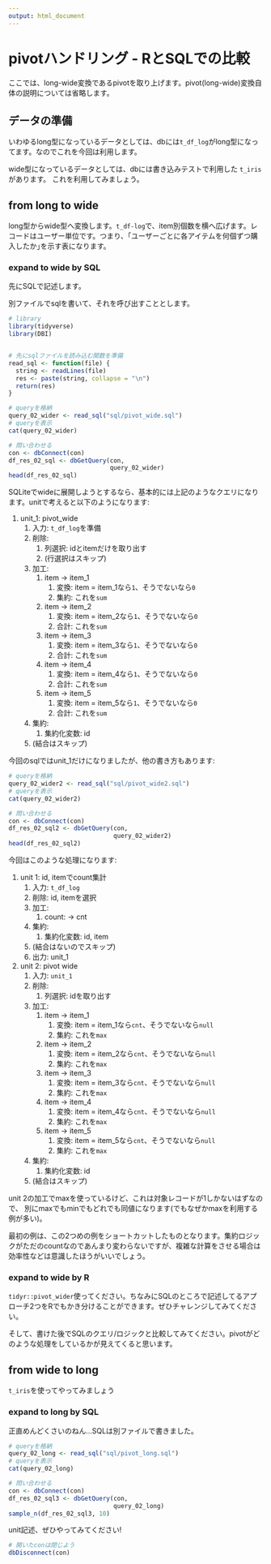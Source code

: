 ```yaml
---
output: html_document
---
```



# pivotハンドリング - RとSQLでの比較

ここでは、long-wide変換であるpivotを取り上げます。pivot(long-wide)変換自体の説明については省略します。

## データの準備

いわゆるlong型になっているデータとしては、dbには`t_df_log`がlong型になってます。なのでこれを今回は利用します。

wide型になっているデータとしては、dbには書き込みテストで利用した `t_iris`があります。
これを利用してみましょう。

## from long to wide

long型からwide型へ変換します。`t_df-log`で、item別個数を横へ広げます。レコードはユーザー単位です。つまり、｢ユーザーごとに各アイテムを何個ずつ購入したか｣を示す表になります。

### expand to wide by SQL

先にSQLで記述します。

別ファイルでsqlを書いて、それを呼び出すこととします。


```r
# library
library(tidyverse)
library(DBI)


# 先にsqlファイルを読み込む関数を準備
read_sql <- function(file) {
  string <- readLines(file)
  res <- paste(string, collapse = "\n")
  return(res)
}

# queryを格納
query_02_wider <- read_sql("sql/pivot_wide.sql")
# queryを表示
cat(query_02_wider)

# 問い合わせる
con <- dbConnect(con)
df_res_02_sql <- dbGetQuery(con,
                            query_02_wider)
head(df_res_02_sql)

```

SQLiteでwideに展開しようとするなら、基本的には上記のようなクエリになります。unitで考えると以下のようになります:

1. unit_1: pivot_wide
    1. 入力: `t_df_log`を準備
    1. 削除: 
        1. 列選択: idとitemだけを取り出す
        1. (行選択はスキップ)
    1. 加工: 
        1. item -> item_1
            1. 変換: item = item_1なら`1`、そうでないなら`0`
            1. 集約: これを`sum` 
        1. item -> item_2
            1. 変換: item = item_2なら`1`、そうでないなら`0`
            1. 合計: これを`sum`
        1. item -> item_3
            1. 変換: item = item_3なら`1`、そうでないなら`0`
            1. 合計: これを`sum` 
        1. item -> item_4
            1. 変換: item = item_4なら`1`、そうでないなら`0`
            1. 合計: これを`sum`
        1. item -> item_5
            1. 変換: item = item_5なら`1`、そうでないなら`0`
            1. 合計: これを`sum`
    1. 集約:
        1. 集約化変数: id
    1. (結合はスキップ)

今回のsqlではunit_1だけになりましたが、他の書き方もあります:

```r
# queryを格納
query_02_wider2 <- read_sql("sql/pivot_wide2.sql")
# queryを表示
cat(query_02_wider2)

# 問い合わせる
con <- dbConnect(con)
df_res_02_sql2 <- dbGetQuery(con,
                             query_02_wider2)
head(df_res_02_sql2)
```

今回はこのような処理になります:

1. unit 1: id, itemでcount集計
    1. 入力: `t_df_log`
    1. 削除: id, itemを選択
    1. 加工:
        1. count: -> cnt
    1. 集約:
        1. 集約化変数: id, item
    1. (結合はないのでスキップ)
    1. 出力: unit_1
1. unit 2: pivot wide
    1. 入力: `unit_1`
    1. 削除: 
        1. 列選択: idを取り出す
    1. 加工: 
        1. item -> item_1
            1. 変換: item = item_1なら`cnt`、そうでないなら`null`
            1. 集約: これを`max` 
        1. item -> item_2
            1. 変換: item = item_2なら`cnt`、そうでないなら`null`
            1. 集約: これを`max`
        1. item -> item_3
            1. 変換: item = item_3なら`cnt`、そうでないなら`null`
            1. 集約: これを`max` 
        1. item -> item_4
            1. 変換: item = item_4なら`cnt`、そうでないなら`null`
            1. 集約: これを`max`
        1. item -> item_5
            1. 変換: item = item_5なら`cnt`、そうでないなら`null`
            1. 集約: これを`max`
    1. 集約:
        1. 集約化変数: id
    1. (結合はスキップ)

unit 2の加工でmaxを使っているけど、これは対象レコードが1しかないはずなので、
別にmaxでもminでもどれでも同値になります(でもなぜかmaxを利用する例が多い)。

最初の例は、この2つめの例をショートカットしたものとなります。集約ロジックがただのcountなのであんまり変わらないですが、複雑な計算をさせる場合は効率性などは意識したほうがいいでしょう。


### expand to wide by R

`tidyr::pivot_wider`使ってください。ちなみにSQLのところで記述してるアプローチ2つをRでもかき分けることができます。ぜひチャレンジしてみてください。

そして、書けた後でSQLのクエリ/ロジックと比較してみてください。pivotがどのような処理をしているかが見えてくると思います。


## from wide to long

`t_iris`を使ってやってみましょう

### expand to long by SQL

正直めんどくさいのねん...SQLは別ファイルで書きました。

```r
# queryを格納
query_02_long <- read_sql("sql/pivot_long.sql")
# queryを表示
cat(query_02_long)

# 問い合わせる
con <- dbConnect(con)
df_res_02_sql3 <- dbGetQuery(con,
                             query_02_long)
sample_n(df_res_02_sql3, 10)
```

unit記述、ぜひやってみてください!



```r
# 開いたconは閉じよう
dbDisconnect(con)
```

